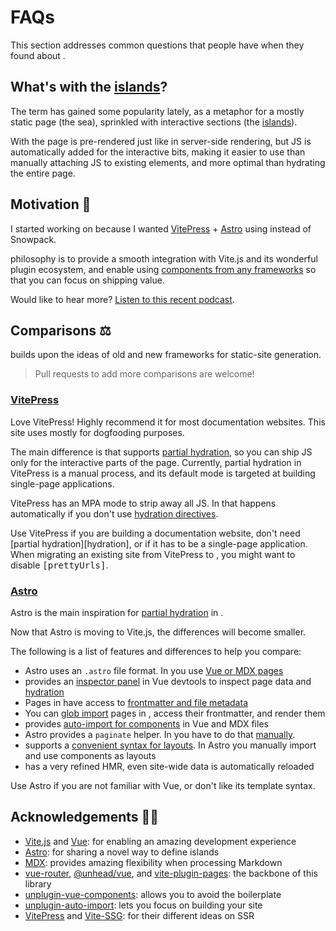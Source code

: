 [Vite.js]: https://vitejs.dev/
[Vue]: https://v3.vuejs.org/
[MDX]: https://github.com/mdx-js/mdx
[Astro]: https://docs.astro.build/core-concepts/component-hydration
[VitePress]: https://vitepress.vuejs.org/
[Vite-SSG]: https://github.com/antfu-collective/vite-ssg
[vite-plugin-pages]: https://github.com/hannoeru/vite-plugin-pages
[unplugin-vue-components]: https://github.com/antfu/unplugin-vue-components
[unplugin-auto-import]: https://github.com/unplugin/unplugin-auto-import

[frameworks]: /guide/frameworks
[hydration]: /guide/hydration
[islands]: https://jasonformat.com/islands-architecture/

[manually]: https://github.com/ElMassimo/iles/blob/main/playground/the-vue-point/src/pages/posts/%5Bpage%5D.vue
[podcast]: https://dev.to/viewsonvue/islands-architecture-in-vue-with-maximo-mussini-vue-170

[prettyUrls]: /config#prettyurls
[vue-router]: https://next.router.vuejs.org/
[@unhead/vue]: https://unhead.unjs.io/setup/vue/installation

# FAQs

This section addresses common questions that people have when they found about <Iles/>.

## What's with the [islands]? <Iles noText heading/>

The term has gained some popularity lately, as a metaphor for a mostly static
page (the sea), sprinkled with interactive sections (the [islands]).

With <Iles/> the page is pre-rendered just like in server-side rendering, but JS
is automatically added for the interactive bits, making it easier to use than
manually attaching JS to existing elements, and more optimal than hydrating the
entire page.

## Motivation 🤔

I started working on <Iles/> because I wanted [VitePress] + [Astro] using <ViteLogo/> instead of Snowpack.

<Iles/> philosophy is to provide a smooth integration with Vite.js and its
wonderful plugin ecosystem, and enable using [components from any frameworks][frameworks] so that you can focus on shipping value.

Would like to hear more? [Listen to this recent podcast][podcast].

<Should/>

## Comparisons ⚖️

<Iles/> builds upon the ideas of old and new frameworks for static-site generation.

> Pull requests to add more comparisons are welcome!

### [VitePress] <ViteLogo/>

Love VitePress! Highly recommend it for most documentation websites. This site
uses <Iles/> mostly for dogfooding purposes.

The main difference is that <Iles/> supports [partial hydration][hydration], so
you can ship JS only for the interactive parts of the page. Currently, partial
hydration in VitePress is a manual process, and its default mode is targeted at
building single-page applications.

VitePress has an MPA mode to strip away all JS. In <Iles/> that happens
automatically if you don't use [hydration directives][hydration].

<Tip>
Use VitePress if you are building a documentation website, don't need [partial hydration][hydration], or if it has to be a single-page application.
</Tip>

<Tip>
When migrating an existing site from VitePress to <Iles/>, you might want to disable <kbd>[prettyUrls]</kbd>.
</Tip>

### [Astro] <AstroLogo/>

Astro is the main inspiration for [partial hydration][hydration] in <Iles/>.

Now that Astro is moving to Vite.js, the differences will become smaller.

The following is a list of features and differences to help you compare:

- Astro uses an `.astro` file format. In <Iles small/> you use [Vue or MDX pages](/guide/development#pages)
- <Iles small/> provides an [inspector panel](https://user-images.githubusercontent.com/1158253/133314267-f0ba784c-ff64-4ee8-b2bf-97ecffc2facd.jpg) in Vue devtools to inspect page data and [hydration](https://user-images.githubusercontent.com/1158253/133314279-1edc22d1-3ffb-414e-b994-212cb316593b.jpg)
- Pages in <Iles small/> have access to [frontmatter and file metadata](/guide/development#using-page-data)
- You can [glob import](/guide/documents) pages in <Iles small/>, access their frontmatter, and render them
- <Iles small/> provides [auto-import for components](/guide/development#components) in Vue and MDX files
- Astro provides a `paginate` helper. In <Iles small/> you have to do that [manually].
- <Iles small/> supports a [convenient syntax for layouts](/guide/development#layouts). In Astro you manually import and use components as layouts
- <Iles small/> has a very refined HMR, even site-wide data is automatically reloaded

<Tip>
Use Astro if you are not familiar with Vue, or don't like its template syntax.
</Tip>

## Acknowledgements 🙇‍♂️

- [Vite.js] and [Vue]: for enabling an amazing development experience
- [Astro](https://astro.build): for sharing a novel way to define islands
- [MDX]: provides amazing flexibility when processing Markdown
- [vue-router], [@unhead/vue], and [vite-plugin-pages]: the backbone of this library
- [unplugin-vue-components]: allows you to avoid the boilerplate
- [unplugin-auto-import]: lets you focus on building your site
- [VitePress] and [Vite-SSG]: for their different ideas on SSR

<Contact/>
